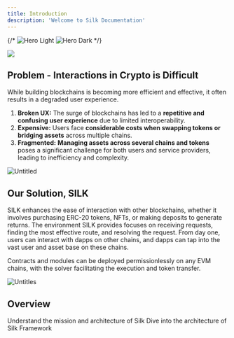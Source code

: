 ```yaml
---
title: Introduction
description: 'Welcome to Silk Documentation'
---
```


{/* <img
  className="block dark:hidden"
  src="/images/hero-light.svg"
  alt="Hero Light"
/>
<img
  className="hidden dark:block"
  src="/images/hero-dark.svg"
  alt="Hero Dark"
/> */}
<Frame>
  <img src="/images/silk-background.png" style={{ borderRadius: '0.5rem' }} />
</Frame>

## Problem - Interactions in Crypto is Difficult

While building blockchains is becoming more efficient and effective, it often results in a degraded user experience.

1. **Broken UX:** The surge of blockchains has led to a **repetitive and confusing user experience** due to limited interoperability.
2. **Expensive:** Users face **considerable costs when swapping tokens or bridging assets** across multiple chains.
3. **Fragmented:** **Managing assets across several chains and tokens** poses a significant challenge for both users and service providers, leading to inefficiency and complexity.

![Untitled](https://4pillars.notion.site/image/https%3A%2F%2Fprod-files-secure.s3.us-west-2.amazonaws.com%2Fc4d9b6b3-54c0-4b89-bcc1-77ed2113de13%2Fd023bd72-4b29-4536-a135-22dbcf17a855%2FUntitled.png?table=block&id=38389669-391d-401e-8260-b8c1b7b864a0&spaceId=c4d9b6b3-54c0-4b89-bcc1-77ed2113de13&width=770&userId=&cache=v2)

## Our Solution, SILK

SILK enhances the ease of interaction with other blockchains, whether it involves purchasing ERC-20 tokens, NFTs, or making deposits to generate returns. The environment SILK provides focuses on receiving requests, finding the most effective route, and resolving the request. From day one, users can interact with dapps on other chains, and dapps can tap into the vast user and asset base on these chains.

Contracts and modules can be deployed permissionlessly on any EVM chains, with the solver facilitating the execution and token transfer.

![Untitles](https://4pillars.notion.site/image/https%3A%2F%2Fprod-files-secure.s3.us-west-2.amazonaws.com%2Fc4d9b6b3-54c0-4b89-bcc1-77ed2113de13%2Fc68fcdda-ff8e-4510-97fb-8e2fc8b7f7a9%2FUntitled.png?table=block&id=6959017e-66ef-437f-969d-6ec49a47e93b&spaceId=c4d9b6b3-54c0-4b89-bcc1-77ed2113de13&width=1420&userId=&cache=v2)

## Overview


<CardGroup cols={2}>
  <Card
    title="One-Pager"
    icon="pen-to-square"
    href="/one-pager"
  >
    Understand the mission and architecture of Silk
  </Card>
  <Card
    title="Architecture"
    icon="image"
    href="/architecture/overview"
  >
    Dive into the architecture of Silk Framework
  </Card>
</CardGroup>

